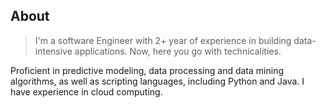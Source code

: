 ## About

> I'm a software Engineer with 2+ year of experience in building data-intensive applications. Now, here you go with technicalities.

Proficient in predictive modeling, data processing and data mining algorithms, as well as scripting languages, including Python and Java. I have experience in cloud computing.
